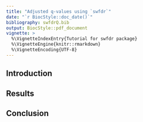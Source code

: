 ```yaml
---	
title: "Adjusted q-values using `swfdr`"
date: "`r BiocStyle::doc_date()`"
bibliography: swfdrQ.bib
output: BiocStyle::pdf_document
vignette: >
  %\VignetteIndexEntry{Tutorial for swfdr package}
  %\VignetteEngine{knitr::rmarkdown}
  %\VignetteEncoding{UTF-8}
---
```


## Introduction

## Results

## Conclusion

